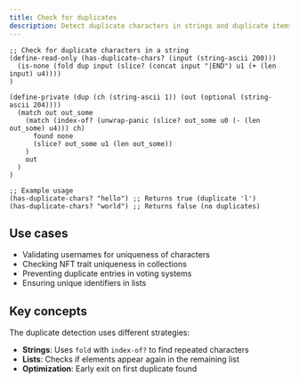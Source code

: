 ```yaml
---
title: Check for duplicates
description: Detect duplicate characters in strings and duplicate items in lists using Clarity
---
```


```clarity
;; Check for duplicate characters in a string
(define-read-only (has-duplicate-chars? (input (string-ascii 200)))
  (is-none (fold dup input (slice? (concat input "|END") u1 (+ (len input) u4))))
)

(define-private (dup (ch (string-ascii 1)) (out (optional (string-ascii 204))))
  (match out out_some 
    (match (index-of? (unwrap-panic (slice? out_some u0 (- (len out_some) u4))) ch) 
      found none 
      (slice? out_some u1 (len out_some))
    )
    out
  )
)

;; Example usage
(has-duplicate-chars? "hello") ;; Returns true (duplicate 'l')
(has-duplicate-chars? "world") ;; Returns false (no duplicates)
```

## Use cases

- Validating usernames for uniqueness of characters
- Checking NFT trait uniqueness in collections
- Preventing duplicate entries in voting systems
- Ensuring unique identifiers in lists

## Key concepts

The duplicate detection uses different strategies:

- **Strings**: Uses `fold` with `index-of?` to find repeated characters
- **Lists**: Checks if elements appear again in the remaining list
- **Optimization**: Early exit on first duplicate found